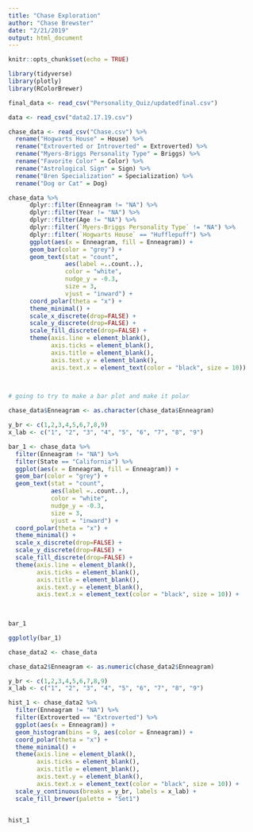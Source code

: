 ```yaml
---
title: "Chase Exploration"
author: "Chase Brewster"
date: "2/21/2019"
output: html_document
---
```


```r
knitr::opts_chunk$set(echo = TRUE)

library(tidyverse)
library(plotly)
library(RColorBrewer)

final_data <- read_csv("Personality_Quiz/updatedfinal.csv")

data <- read_csv("data2.17.19.csv")

chase_data <- read_csv("Chase.csv") %>% 
  rename("Hogwarts House" = House) %>% 
  rename("Extroverted or Introverted" = Extroverted) %>% 
  rename("Myers-Briggs Personality Type" = Briggs) %>% 
  rename("Favorite Color" = Color) %>% 
  rename("Astrological Sign" = Sign) %>% 
  rename("Bren Specialization" = Specialization) %>% 
  rename("Dog or Cat" = Dog)
```

```r

chase_data %>% 
      dplyr::filter(Enneagram != "NA") %>%
      dplyr::filter(Year != "NA") %>% 
      dplyr::filter(Age != "NA") %>% 
      dplyr::filter(`Myers-Briggs Personality Type` != "NA") %>% 
      dplyr::filter(`Hogwarts House` == "Hufflepuff") %>% 
      ggplot(aes(x = Enneagram, fill = Enneagram)) +
      geom_bar(color = "grey") +
      geom_text(stat = "count", 
                aes(label =..count..), 
                color = "white",
                nudge_y = -0.3,
                size = 3,
                vjust = "inward") +
      coord_polar(theta = "x") +
      theme_minimal() +
      scale_x_discrete(drop=FALSE) +
      scale_y_discrete(drop=FALSE) +
      scale_fill_discrete(drop=FALSE) +
      theme(axis.line = element_blank(),
            axis.ticks = element_blank(),
            axis.title = element_blank(),
            axis.text.y = element_blank(),
            axis.text.x = element_text(color = "black", size = 10))
    


# going to try to make a bar plot and make it polar

chase_data$Enneagram <- as.character(chase_data$Enneagram)

y_br <- c(1,2,3,4,5,6,7,8,9)
x_lab <- c("1", "2", "3", "4", "5", "6", "7", "8", "9")

bar_1 <- chase_data %>% 
  filter(Enneagram != "NA") %>%
  filter(State == "California") %>% 
  ggplot(aes(x = Enneagram, fill = Enneagram)) +
  geom_bar(color = "grey") +
  geom_text(stat = "count", 
            aes(label =..count..), 
            color = "white",
            nudge_y = -0.3,
            size = 3,
            vjust = "inward") +
  coord_polar(theta = "x") +
  theme_minimal() +
  scale_x_discrete(drop=FALSE) +
  scale_y_discrete(drop=FALSE) +
  scale_fill_discrete(drop=FALSE) +
  theme(axis.line = element_blank(),
        axis.ticks = element_blank(),
        axis.title = element_blank(),
        axis.text.y = element_blank(),
        axis.text.x = element_text(color = "black", size = 10)) +
 
        

bar_1

ggplotly(bar_1)
```

```r

chase_data2 <- chase_data

chase_data2$Enneagram <- as.numeric(chase_data2$Enneagram)

y_br <- c(1,2,3,4,5,6,7,8,9)
x_lab <- c("1", "2", "3", "4", "5", "6", "7", "8", "9")

hist_1 <- chase_data2 %>% 
  filter(Enneagram != "NA") %>% 
  filter(Extroverted == "Extroverted") %>% 
  ggplot(aes(x = Enneagram)) +
  geom_histogram(bins = 9, aes(color = Enneagram)) +
  coord_polar(theta = "x") +
  theme_minimal() +
  theme(axis.line = element_blank(),
        axis.ticks = element_blank(),
        axis.title = element_blank(),
        axis.text.y = element_blank(),
        axis.text.x = element_text(color = "black", size = 10)) +
  scale_y_continuous(breaks = y_br, labels = x_lab) +
  scale_fill_brewer(palette = "Set1")
        

hist_1
```


